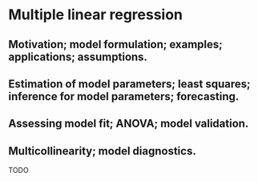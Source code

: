 # Multiple linear regression {#mult}

## Motivation; model formulation; examples; applications; assumptions. 

## Estimation of model parameters; least squares; inference for model parameters; forecasting.

## Assessing model fit; ANOVA; model validation.

## Multicollinearity; model diagnostics.

TODO
